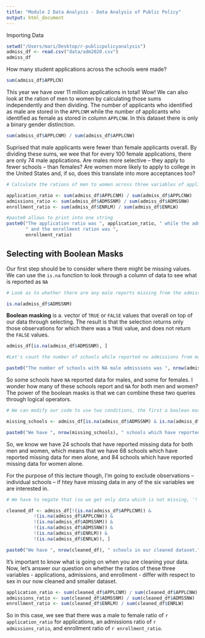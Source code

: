 ```yaml
---
title: "Module 2 Data Analysis - Data Analysis of Public Policy"
output: html_document
---
```


Importing Data

```r
setwd("/Users/mari/Desktop/r-publicpolicyanalysis")
admiss_df <- read.csv("data/adm2020.csv")
admiss_df
```

How many student applications across the schools were made?

```r
sum(admiss_df$APPLCN)
```

This year we have over 11 million applications in total! Wow! We can also look at the ration of men to women by calculating those sums independently and then dividing. The number of applicants who identified as male are stored in the `APPLCNM` while the number of applicants who identified as female as stored in column `APPLCNW`. In this dataset there is only a binary gender distinction.

```r
sum(admiss_df$APPLCNM) / sum(admiss_df$APPLCNW)
```

Suprised that male applicants were fewer than female applicants overall. By dividing these sums, we wee that for every 100 female applications, there are only 74 male applications. Are males more selective -- they apply to fewer schools -- than females? Are women more likely to apply to college in the United States and, if so, does this translate into more acceptances too?

```r
# Calculate the rations of men to women across three variables of application, admission, and enrollment

application_ratio <- sum(admiss_df$APPLCNM) / sum(admiss_df$APPLCNW)
admissions_ratio <- sum(admiss_df$ADMSSNM) / sum(admiss_df$ADMSSNW)
enrollment_ratio <- sum(admiss_df$ENRLM) / sum(admiss_df$ENRLW)

#paste0 allows to print into one string
paste0("The application ratio was ", application_ratio, " while the admissions ratio was ", admissions_ratio, 
       " and the enrollment ration was ", 
       enrollment_ratio)
```

## Selecting with Boolean Masks

Our first step should be to consider where there might be missing values. We can use the `is.na` function to look through a column of data to see what is reported as `NA`

```r
# Look as to whether there are any male reports missing from the admissions column

is.na(admiss_df$ADMSSNM)
```

**Boolean masking** is a. vector of `TRUE` or `FALSE` values that overall on top of our data through selecting. The result is that the selection returns only those observations for which there was a `TRUE` value, and does not return the `FALSE` values.

```r
admiss_df[is.na(admiss_df$ADMSSNM), ]
```

```r
#Let's count the number of schools while reported no admissions from males or females

paste0("The number of schools with NA male admissions was ", nrow(admiss_df[is.na(admiss_df$ADMSSNM), ]), " and the number of schools with NA female admissions was ", nrow(admiss_df[is.na(admiss_df$ADMSSNW),]))
```

So some schools have `NA` reported data for males, and some for females. I wonder how many of these schools report and `NA` for both men and women? The power of the boolean masks is that we can combine these two queries through logical operators.

```r
# We can modify our code to use two conditions, the first a boolean mask of missing entries for male, and the second for female, and we can '&' these together to get a mask which is only true for schools that meet both criteria

missing_schools <- admiss_df[is.na(admiss_df$ADMSSNM) & is.na(admiss_df$ADMSSNW), ]

paste0("We have ", nrow(missing_schools), " schools which have reported NA for both men and women.")
```

So, we know we have 24 schools that have reported missing data for both men and women, which means that we have 68 schools which have reported missing data for men alone, and 84 schools which have reported missing data for women alone.

For the purpose of this lecture though, I'm going to exclude observations -- individual schools -- if htey have missing data in any of the six variables we are interested in.

```r
# We have to negate that (so we get only data which is not missing, '!' - negate symbol) and combine all of the masks together with an AND condition.

cleaned_df <- admiss_df[!(is.na(admiss_df$APPLCNM)) &
          !(is.na(admiss_df$APPLCNW)) &
          !(is.na(admiss_df$ADMSSNM)) &
          !(is.na(admiss_df$ADMSSNW)) &
          !(is.na(admiss_df$ENRLM)) &
          !(is.na(admiss_df$ENRLW)), ]

paste0("We have ", nrow(cleaned_df), " schools in our cleaned dataset.")
```

It's important to know what is going on when you are cleaning your data. Now, let's answer our question on whether the ratios of these three variables - applications, admissions, and enrollment - differ with respect to sex in our now cleaned and smaller dataset.

```r
application_ratio <- sum(cleaned_df$APPLCNM) / sum(cleaned_df$APPLCNW)
admissions_ratio <- sum(cleaned_df$ADMSSNM) / sum(cleaned_df$ADMSSNW)
enrollment_ratio <- sum(cleaned_df$ENRLM) / sum(cleaned_df$ENRLW)
```

So in this case, we see that there was a male to female ratio of `r application_ratio` for applications, an admissions ratio of `r admissions_ratio`, and enrollment ratio of `r enrollment_ratio`.
